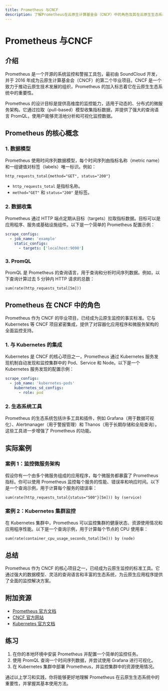```yaml
---
title: Prometheus 与CNCF
description: 了解Prometheus在云原生计算基金会（CNCF）中的角色及其在云原生生态系统中的重要性。
---
```


# Prometheus 与CNCF

## 介绍

Prometheus 是一个开源的系统监控和警报工具包，最初由 SoundCloud 开发，并于 2016 年成为云原生计算基金会（CNCF）的第二个毕业项目。CNCF 是一个致力于推动云原生技术发展的组织，Prometheus 的加入标志着它在云原生生态系统中的重要性。

Prometheus 的设计目标是提供高维度的监控能力，适用于动态的、分布式的微服务架构。它通过拉取（pull-based）模型收集指标数据，并提供了强大的查询语言 PromQL，使用户能够灵活地分析和可视化监控数据。

## Prometheus 的核心概念

### 1. 数据模型

Prometheus 使用时间序列数据模型，每个时间序列由指标名称（metric name）和一组键值对标签（labels）唯一标识。例如：

```
http_requests_total{method="GET", status="200"}
```

- `http_requests_total` 是指标名称。
- `method="GET"` 和 `status="200"` 是标签。

### 2. 数据收集

Prometheus 通过 HTTP 端点定期从目标（targets）拉取指标数据。目标可以是应用程序、服务或基础设施组件。以下是一个简单的 Prometheus 配置示例：

```yaml
scrape_configs:
  - job_name: 'example'
    static_configs:
      - targets: ['localhost:9090']
```

### 3. PromQL

PromQL 是 Prometheus 的查询语言，用于查询和分析时间序列数据。例如，以下查询计算过去 5 分钟内 HTTP 请求的总数：

```promql
sum(rate(http_requests_total[5m]))
```

## Prometheus 在 CNCF 中的角色

Prometheus 作为 CNCF 的毕业项目，已经成为云原生监控的事实标准。它与 Kubernetes 等 CNCF 项目紧密集成，提供了对容器化应用程序和微服务架构的全面监控支持。

### 1. 与 Kubernetes 的集成

Kubernetes 是 CNCF 的核心项目之一，Prometheus 通过 Kubernetes 服务发现机制自动发现和监控集群中的 Pod、Service 和 Node。以下是一个 Kubernetes 服务发现的配置示例：

```yaml
scrape_configs:
  - job_name: 'kubernetes-pods'
    kubernetes_sd_configs:
      - role: pod
```

### 2. 生态系统工具

Prometheus 的生态系统包括许多工具和插件，例如 Grafana（用于数据可视化）、Alertmanager（用于警报管理）和 Thanos（用于长期存储和全局查询）。这些工具进一步增强了 Prometheus 的功能。

## 实际案例

### 案例 1：监控微服务架构

假设你有一个由多个微服务组成的应用程序，每个微服务都暴露了 Prometheus 指标。你可以使用 Prometheus 监控每个服务的性能、错误率和响应时间。以下是一个查询示例，用于计算每个服务的错误率：

```promql
sum(rate(http_requests_total{status="500"}[5m])) by (service)
```

### 案例 2：Kubernetes 集群监控

在 Kubernetes 集群中，Prometheus 可以监控集群的健康状态、资源使用情况和应用程序性能。以下是一个查询示例，用于计算每个节点的 CPU 使用率：

```promql
sum(rate(container_cpu_usage_seconds_total[5m])) by (node)
```

## 总结

Prometheus 作为 CNCF 的核心项目之一，已经成为云原生监控的标准工具。它通过强大的数据模型、灵活的查询语言和丰富的生态系统，为云原生应用程序提供了全面的监控解决方案。

## 附加资源

- [Prometheus 官方文档](https://prometheus.io/docs/)
- [CNCF 官方网站](https://www.cncf.io/)
- [Kubernetes 官方文档](https://kubernetes.io/docs/)

## 练习

1. 在你的本地环境中安装 Prometheus 并配置一个简单的监控任务。
2. 使用 PromQL 查询一个时间序列数据，并尝试使用 Grafana 进行可视化。
3. 在 Kubernetes 集群中部署 Prometheus，并监控集群中的资源使用情况。

通过以上学习和实践，你将能够更好地理解 Prometheus 在云原生生态系统中的重要性，并掌握其基本使用方法。